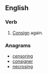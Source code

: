 ==English==

===Verb===
{{en-verb|reconsigns|reconsigning|reconsigned|reconsigned}}

# [[consign|Consign]] again.

===Anagrams===
* [[censoring#English|censoring]]
* [[consigner#English|consigner]]
* [[necrosing#English|necrosing]]